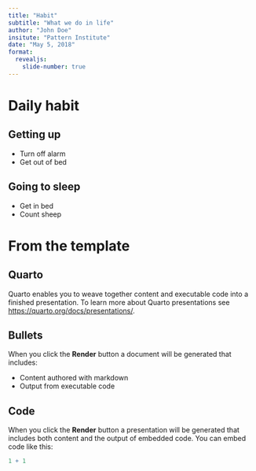 ```yaml
---
title: "Habit"
subtitle: "What we do in life"
author: "John Doe"
insitute: "Pattern Institute"
date: "May 5, 2018"
format:
  revealjs: 
    slide-number: true
---
```


# Daily habit

## Getting up

- Turn off alarm
- Get out of bed

## Going to sleep

::: {.incremental}

- Get in bed
- Count sheep

:::

# From the template

## Quarto

Quarto enables you to weave together content and executable code into a finished presentation. To learn more about Quarto presentations see <https://quarto.org/docs/presentations/>.

## Bullets

When you click the **Render** button a document will be generated that includes:

-   Content authored with markdown
-   Output from executable code

## Code

When you click the **Render** button a presentation will be generated that includes both content and the output of embedded code. You can embed code like this:

```r
1 + 1
```
